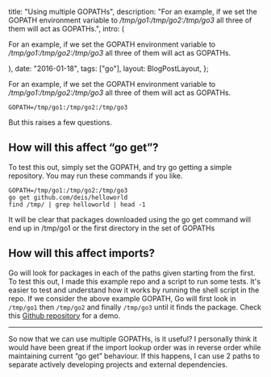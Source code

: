 
  title: "Using multiple GOPATHs",
  description:
    "For an example, if we set the GOPATH environment variable to _/tmp/go1:/tmp/go2:/tmp/go3_ all three of them will act as GOPATHs.",
  intro: (
    <section>
      <p>
        For an example, if we set the GOPATH environment variable to
        _/tmp/go1:/tmp/go2:/tmp/go3_ all three of them will act as GOPATHs.
      </p>
    </section>
  ),
  date: "2016-01-18",
  tags: ["go"],
  layout: BlogPostLayout,
};

For an example, if we set the GOPATH environment variable to _/tmp/go1:/tmp/go2:/tmp/go3_ all three of them will act as GOPATHs.

```
GOPATH=/tmp/go1:/tmp/go2:/tmp/go3
```

But this raises a few questions.

## How will this affect “go get”?

To test this out, simply set the GOPATH, and try go getting a simple repository. You may run these commands if you like.

```
GOPATH=/tmp/go1:/tmp/go2:/tmp/go3
go get github.com/deis/helloworld
find /tmp/ | grep helloworld | head -1
```

It will be clear that packages downloaded using the go get command will end up in /tmp/go1 or the first directory in the set of GOPATHs

## How will this affect imports?

Go will look for packages in each of the paths given starting from the first. To test this out, I made this example repo and a script to run some tests. It's easier to test and understand how it works by running the shell script in the repo. If we consider the above example GOPATH, Go will first look in `/tmp/go1` then `/tmp/go2` and finally `/tmp/go3` until it finds the package. Check this [Github repository](https://github.com/mnmtanish/test-multiple-gopaths) for a demo.

---

So now that we can use multiple GOPATHs, is it useful? I personally think it would have been great if the import lookup order was in reverse order while maintaining current “go get” behaviour. If this happens, I can use 2 paths to separate actively developing projects and external dependencies.
